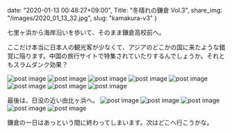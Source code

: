 date: "2020-01-13 00:48:27+09:00",
Title: "冬晴れの鎌倉 Vol.3",
share_img: "/images/2020_01_13_32.jpg",
slug: "kamakura-v3"
}

七里ヶ浜から海岸沿いを歩いて、そのまま鎌倉高校前へ。

ここだけ本当に日本人の観光客が少なくて、アジアのどこかの国に来たような錯覚に陥ります。中国の旅行サイトで特集されていたりするんでしょうか。それともスラムダンク効果？

<img src="/images/2020_01_13_27.jpg" alt="post image" />
<img src="/images/2020_01_13_28.jpg" alt="post image" />
<img src="/images/2020_01_13_29.jpg" alt="post image" />
<img src="/images/2020_01_13_30.jpg" alt="post image" />
<img src="/images/2020_01_13_31.jpg" alt="post image" />
<img src="/images/2020_01_13_32.jpg" alt="post image" />
<img src="/images/2020_01_13_33.jpg" alt="post image" />
<img src="/images/2020_01_13_34.jpg" alt="post image" />

最後は、日没の近い由比ヶ浜へ。
<img src="/images/2020_01_13_35.jpg" alt="post image" />
<img src="/images/2020_01_13_36.jpg" alt="post image" />
<img src="/images/2020_01_13_37.jpg" alt="post image" />
<img src="/images/2020_01_13_38.jpg" alt="post image" />
<img src="/images/2020_01_13_39.jpg" alt="post image" />

鎌倉の一日はあっという間に終わってしまいます。次はどこへ行こうかな。